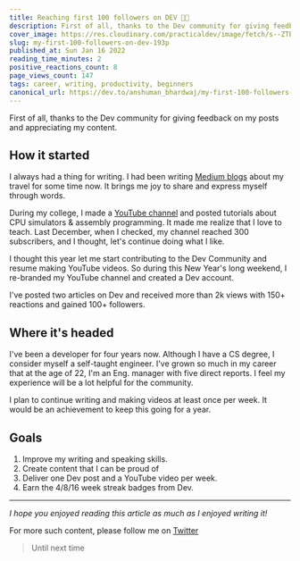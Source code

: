 ```yaml
---
title: Reaching first 100 followers on DEV 🎉🚀
description: First of all, thanks to the Dev community for giving feedback on my posts and appreciating my...
cover_image: https://res.cloudinary.com/practicaldev/image/fetch/s--ZTPzVFWr--/c_imagga_scale,f_auto,fl_progressive,h_420,q_auto,w_1000/https://dev-to-uploads.s3.amazonaws.com/uploads/articles/f0p77sgisqenhmm0apdp.jpg
slug: my-first-100-followers-on-dev-193p
published_at: Sun Jan 16 2022
reading_time_minutes: 2
positive_reactions_count: 8
page_views_count: 147
tags: career, writing, productivity, beginners
canonical_url: https://dev.to/anshuman_bhardwaj/my-first-100-followers-on-dev-193p
---
```


First of all, thanks to the Dev community for giving feedback on my posts and appreciating my content.

## How it started

I always had a thing for writing. I had been writing [Medium blogs](https://medium.com/@anshuman-bhardwaj) about my travel for some time now. It brings me joy to share and express myself through words.

During my college, I made a [YouTube channel](https://www.youtube.com/channel/UC9-rIQbbBVxJyTIWPdhK4YA) and posted tutorials about CPU simulators & assembly programming. It made me realize that I love to teach. Last December, when I checked, my channel reached 300 subscribers, and I thought, let's continue doing what I like.

I thought this year let me start contributing to the Dev Community and resume making YouTube videos. So during this New Year's long weekend, I re-branded my YouTube channel and created a Dev account.

I've posted two articles on Dev and received more than 2k views with 150+ reactions and gained 100+ followers.

## Where it's headed

I've been a developer for four years now. Although I have a CS degree, I consider myself a self-taught engineer. I've grown so much in my career that at the age of 22, I'm an Eng. manager with five direct reports. I feel my experience will be a lot helpful for the community.

I plan to continue writing and making videos at least once per week. It would be an achievement to keep this going for a year.

## Goals

1. Improve my writing and speaking skills.
2. Create content that I can be proud of
3. Deliver one Dev post and a YouTube video per week.
4. Earn the 4/8/16 week streak badges from Dev.

---

_I hope you enjoyed reading this article as much as I enjoyed writing it!_

For more such content, please follow me on [Twitter](https://twitter.com/sun_anshuman)

> Until next time
